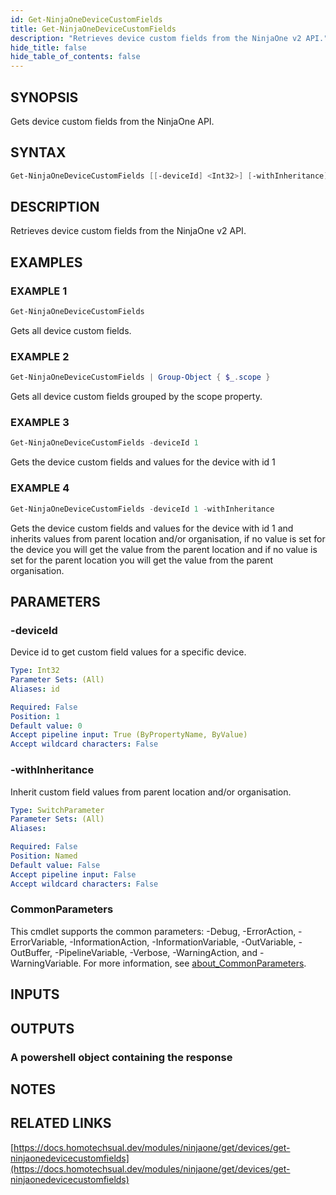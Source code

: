 ```yaml
---
id: Get-NinjaOneDeviceCustomFields
title: Get-NinjaOneDeviceCustomFields
description: "Retrieves device custom fields from the NinjaOne v2 API."
hide_title: false
hide_table_of_contents: false
---
```


## SYNOPSIS

Gets device custom fields from the NinjaOne API.

## SYNTAX

```powershell
Get-NinjaOneDeviceCustomFields [[-deviceId] <Int32>] [-withInheritance] [<CommonParameters>]
```

## DESCRIPTION

Retrieves device custom fields from the NinjaOne v2 API.

## EXAMPLES

### EXAMPLE 1

```powershell
Get-NinjaOneDeviceCustomFields
```

Gets all device custom fields.

### EXAMPLE 2

```powershell
Get-NinjaOneDeviceCustomFields | Group-Object { $_.scope }
```

Gets all device custom fields grouped by the scope property.

### EXAMPLE 3

```powershell
Get-NinjaOneDeviceCustomFields -deviceId 1
```

Gets the device custom fields and values for the device with id 1

### EXAMPLE 4

```powershell
Get-NinjaOneDeviceCustomFields -deviceId 1 -withInheritance
```

Gets the device custom fields and values for the device with id 1 and inherits values from parent location and/or organisation, if no value is set for the device you will get the value from the parent location and if no value is set for the parent location you will get the value from the parent organisation.

## PARAMETERS

### -deviceId

Device id to get custom field values for a specific device.

```yaml
Type: Int32
Parameter Sets: (All)
Aliases: id

Required: False
Position: 1
Default value: 0
Accept pipeline input: True (ByPropertyName, ByValue)
Accept wildcard characters: False
```

### -withInheritance

Inherit custom field values from parent location and/or organisation.

```yaml
Type: SwitchParameter
Parameter Sets: (All)
Aliases:

Required: False
Position: Named
Default value: False
Accept pipeline input: False
Accept wildcard characters: False
```

### CommonParameters

This cmdlet supports the common parameters: -Debug, -ErrorAction, -ErrorVariable, -InformationAction, -InformationVariable, -OutVariable, -OutBuffer, -PipelineVariable, -Verbose, -WarningAction, and -WarningVariable. For more information, see [about_CommonParameters](http://go.microsoft.com/fwlink/?LinkID=113216).

## INPUTS

## OUTPUTS

### A powershell object containing the response

## NOTES

## RELATED LINKS

[https://docs.homotechsual.dev/modules/ninjaone/get/devices/get-ninjaonedevicecustomfields](https://docs.homotechsual.dev/modules/ninjaone/get/devices/get-ninjaonedevicecustomfields)
